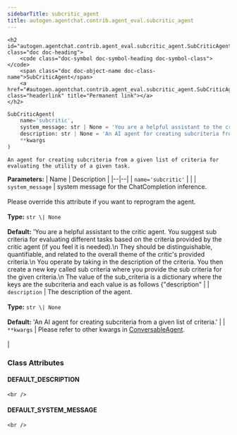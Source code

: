 ```yaml
---
sidebarTitle: subcritic_agent
title: autogen.agentchat.contrib.agent_eval.subcritic_agent
---
```


    <h2 id="autogen.agentchat.contrib.agent_eval.subcritic_agent.SubCriticAgent" class="doc doc-heading">
        <code class="doc-symbol doc-symbol-heading doc-symbol-class"></code>
        <span class="doc doc-object-name doc-class-name">SubCriticAgent</span>
        <a href="#autogen.agentchat.contrib.agent_eval.subcritic_agent.SubCriticAgent" class="headerlink" title="Permanent link"></a>
    </h2>

```python
SubCriticAgent(
    name='subcritic',
    system_message: str | None = 'You are a helpful assistant to the critic agent. You suggest sub criteria for evaluating different tasks based on the criteria provided by the critic agent (if you feel it is needed).\n        They should be distinguishable, quantifiable, and related to the overall theme of the critic\'s provided criteria.\n        You operate by taking in the description of the criteria. You then create a new key called sub criteria where you provide the sub criteria for the given criteria.\n        The value of the sub_criteria is a dictionary where the keys are the subcriteria and each value is as follows \{"description": sub criteria description , "accepted_values": possible accepted inputs for this key}\n        Do this for each criteria provided by the critic (removing the criteria\'s accepted values). "accepted_values" include the acceptable inputs for each key that are fine-grained and preferably multi-graded levels. "description" includes the criterion description.\n        Once you have created the sub criteria for the given criteria, you return the json (make sure to include the contents of the critic\'s dictionary in the final dictionary as well).\n        Make sure to return a valid json and no code',
    description: str | None = 'An AI agent for creating subcriteria from a given list of criteria.',
    **kwargs
)
```

    An agent for creating subcriteria from a given list of criteria for evaluating the utility of a given task.

<b>Parameters:</b>
| Name | Description |
|--|--|
| `name='subcritic'` |  |
| `system_message` | system message for the ChatCompletion inference.<br/><br/>Please override this attribute if you want to reprogram the agent.<br/><br/>**Type:** `str \| None`<br/><br/>**Default:** 'You are a helpful assistant to the critic agent. You suggest sub criteria for evaluating different tasks based on the criteria provided by the critic agent (if you feel it is needed).\n        They should be distinguishable, quantifiable, and related to the overall theme of the critic\'s provided criteria.\n        You operate by taking in the description of the criteria. You then create a new key called sub criteria where you provide the sub criteria for the given criteria.\n        The value of the sub_criteria is a dictionary where the keys are the subcriteria and each value is as follows \{"description" |
| `description` | The description of the agent.<br/><br/>**Type:** `str \| None`<br/><br/>**Default:** 'An AI agent for creating subcriteria from a given list of criteria.' |
| `**kwargs` | Please refer to other kwargs in [ConversableAgent](../../conversable_agent#init).<br/><br/> |

### Class Attributes

<code class="doc-symbol doc-symbol-heading doc-symbol-attribute"></code>
#### DEFAULT_DESCRIPTION
<a href="#autogen.agentchat.contrib.agent_eval.subcritic_agent.SubCriticAgent.DEFAULT_DESCRIPTION" class="headerlink" title="Permanent link"></a>

    <br />

<code class="doc-symbol doc-symbol-heading doc-symbol-attribute"></code>
#### DEFAULT_SYSTEM_MESSAGE
<a href="#autogen.agentchat.contrib.agent_eval.subcritic_agent.SubCriticAgent.DEFAULT_SYSTEM_MESSAGE" class="headerlink" title="Permanent link"></a>

    <br />
